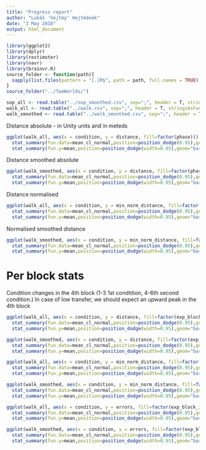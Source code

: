 ```yaml
---
title: "Progress report"
author: "Lukáš 'hejtmy' Hejtmánek"
date: "3 May 2018"
output: html_document
---
```


```r
library(ggplot2)
library(dplyr)
library(restimoter)
library(navr)
library(brainvr.R)
source_folder <- function(path){
  sapply(list.files(pattern = "[.]R$", path = path, full.names = TRUE), source);
}
source_folder("../TwoWorlds/")

sop_all <- read.table("../sop_smoothed.csv", sep=";", header = T, stringsAsFactors = F)
walk_all <- read.table("../walk.csv", sep=";", header = T, stringsAsFactors = F)
walk_smoothed <- read.table("../walk_smoothed.csv", sep=";", header = T, stringsAsFactors = F)
```

Distance absolute - in Unity units and in meteds

```r
ggplot(walk_all, aes(x = condition, y = distance, fill=factor(phase))) +
  stat_summary(fun.data=mean_cl_normal,position=position_dodge(0.95),geom="errorbar") + 
  stat_summary(fun.y=mean,position=position_dodge(width=0.95),geom="bar")
```

Distance smoothed absolute

```r
ggplot(walk_smoothed, aes(x = condition, y = distance, fill=factor(phase))) +
  stat_summary(fun.data=mean_cl_normal,position=position_dodge(0.95),geom="errorbar") + 
  stat_summary(fun.y=mean,position=position_dodge(width=0.95),geom="bar")
```

Distance normalised

```r
ggplot(walk_all, aes(x = condition, y = min_norm_distance, fill=factor(phase))) +
  stat_summary(fun.data=mean_cl_normal,position=position_dodge(0.95),geom="errorbar") + 
  stat_summary(fun.y=mean,position=position_dodge(width=0.95),geom="bar")
```

Normalised smoothed distance

```r
ggplot(walk_smoothed, aes(x = condition, y = min_norm_distance, fill=factor(phase))) +
  stat_summary(fun.data=mean_cl_normal,position=position_dodge(0.95),geom="errorbar") + 
  stat_summary(fun.y=mean,position=position_dodge(width=0.95),geom="bar")
```

# Per block stats
Condition changes in the 4th block (1-3 1st condtition, 4-6th second condition.) In case of low transfer, we should expect an upward peak in the 4th block

```r
ggplot(walk_all, aes(x = condition, y = distance, fill=factor(exp_block_id))) +
  stat_summary(fun.data=mean_cl_normal,position=position_dodge(0.95),geom="errorbar") + 
  stat_summary(fun.y=mean,position=position_dodge(width=0.95),geom="bar") + ggtitle("Absolute distance")
```

```r
ggplot(walk_smoothed, aes(x = condition, y = distance, fill=factor(exp_block_id))) +
  stat_summary(fun.data=mean_cl_normal,position=position_dodge(0.95),geom="errorbar") + 
  stat_summary(fun.y=mean,position=position_dodge(width=0.95),geom="bar") + ggtitle("Absolute distance - smoothed")
```

```r
ggplot(walk_all, aes(x = condition, y = min_norm_distance, fill=factor(exp_block_id))) +
  stat_summary(fun.data=mean_cl_normal,position=position_dodge(0.95),geom="errorbar") + 
  stat_summary(fun.y=mean,position=position_dodge(width=0.95),geom="bar")+ ggtitle("Normalised distance to the goal per block")
```

```r
ggplot(walk_smoothed, aes(x = condition, y = min_norm_distance, fill=factor(exp_block_id))) +
  stat_summary(fun.data=mean_cl_normal,position=position_dodge(0.95),geom="errorbar") + 
  stat_summary(fun.y=mean,position=position_dodge(width=0.95),geom="bar")+ ggtitle("Normalised distance to the goal per block - smoothed")
```

```r
ggplot(walk_all, aes(x = condition, y = errors, fill=factor(exp_block_id))) +
  stat_summary(fun.data=mean_cl_normal,position=position_dodge(0.95),geom="errorbar") + 
  stat_summary(fun.y=mean,position=position_dodge(width=0.95),geom="bar")+ ggtitle("Number of errors per block.")
```

```r
ggplot(walk_smoothed, aes(x = condition, y = errors, fill=factor(exp_block_id))) +
  stat_summary(fun.data=mean_cl_normal,position=position_dodge(0.95),geom="errorbar") + 
  stat_summary(fun.y=mean,position=position_dodge(width=0.95),geom="bar")+ ggtitle("Number of errors per block - smoothed.")
```